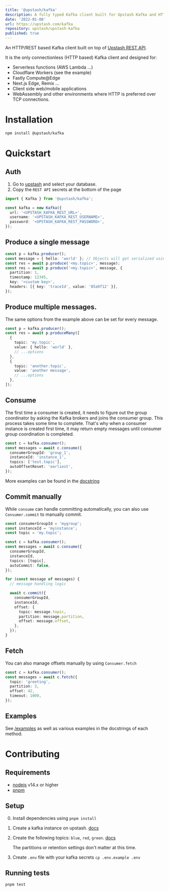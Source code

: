 ```yaml
---
title: '@upstash/kafka'
description: A fully typed Kafka client built for Upstash Kafka and HTTP, perfect for serverless and edge runtimes
date: '2022-01-08'
url: https://upstash.com/kafka
repository: upstash/upstash-kafka
published: true
---
```


An HTTP/REST based Kafka client built on top of
[Upstash REST API](https://docs.upstash.com/kafka/rest).

It is the only connectionless (HTTP based) Kafka client and designed for:

- Serverless functions (AWS Lambda ...)
- Cloudflare Workers (see the example)
- Fastly Compute@Edge
- Next.js Edge, Remix ...
- Client side web/mobile applications
- WebAssembly and other environments where HTTP is preferred over TCP
  connections.

# Installation

```bash
npm install @upstash/kafka
```

# Quickstart

## Auth

1. Go to [upstash](https://console.upstash.com/kafka) and select your database.
2. Copy the `REST API` secrets at the bottom of the page

```typescript
import { Kafka } from '@upstash/kafka';

const kafka = new Kafka({
  url: '<UPSTASH_KAFKA_REST_URL>',
  username: '<UPSTASH_KAFKA_REST_USERNAME>',
  password: '<UPSTASH_KAFKA_REST_PASSWORD>',
});
```

## Produce a single message

```typescript
const p = kafka.producer();
const message = { hello: 'world' }; // Objects will get serialized using `JSON.stringify`
const res = await p.produce('<my.topic>', message);
const res = await p.produce('<my.topic>', message, {
  partition: 1,
  timestamp: 12345,
  key: '<custom key>',
  headers: [{ key: 'traceId', value: '85a9f12' }],
});
```

## Produce multiple messages.

The same options from the example above can be set for every message.

```typescript
const p = kafka.producer();
const res = await p.produceMany([
  {
    topic: 'my.topic',
    value: { hello: 'world' },
    // ...options
  },
  {
    topic: 'another.topic',
    value: 'another message',
    // ...options
  },
]);
```

## Consume

The first time a consumer is created, it needs to figure out the group
coordinator by asking the Kafka brokers and joins the consumer group. This
process takes some time to complete. That's why when a consumer instance is
created first time, it may return empty messages until consumer group
coordination is completed.

```typescript
const c = kafka.consumer();
const messages = await c.consume({
  consumerGroupId: 'group_1',
  instanceId: 'instance_1',
  topics: ['test.topic'],
  autoOffsetReset: 'earliest',
});
```

More examples can be found in the
[docstring](https://github.com/upstash/upstash-kafka/blob/main/pkg/consumer.ts#L265)

## Commit manually

While `consume` can handle committing automatically, you can also use
`Consumer.commit` to manually commit.

```typescript
const consumerGroupId = 'mygroup';
const instanceId = 'myinstance';
const topic = 'my.topic';

const c = kafka.consumer();
const messages = await c.consume({
  consumerGroupId,
  instanceId,
  topics: [topic],
  autoCommit: false,
});

for (const message of messages) {
  // message handling logic

  await c.commit({
    consumerGroupId,
    instanceId,
    offset: {
      topic: message.topic,
      partition: message.partition,
      offset: message.offset,
    },
  });
}
```

## Fetch

You can also manage offsets manually by using `Consumer.fetch`

```typescript
const c = kafka.consumer();
const messages = await c.fetch({
  topic: 'greeting',
  partition: 3,
  offset: 42,
  timeout: 1000,
});
```

## Examples

See [/examples](https://github.com/upstash/upstash-kafka/tree/main/examples) as
well as various examples in the docstrings of each method.

# Contributing

## Requirements

- [nodejs](https://nodejs.org) v14.x or higher
- [pnpm](https://pnpm.io/installation)

## Setup

0. Install dependencies using `pnpm install`
1. Create a kafka instance on upstash.
   [docs](https://docs.upstash.com/kafka#create-a-kafka-cluster)
2. Create the following topics: `blue`, `red`, `green`.
   [docs](https://docs.upstash.com/kafka#create-a-topic)

   The partitions or retention settings don't matter at this time.

3. Create `.env` file with your kafka secrets `cp .env.example .env`

## Running tests

```bash
pnpm test
```
